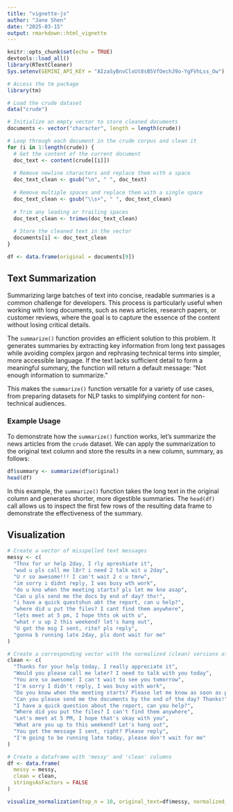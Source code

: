 ```yaml
---
title: "vignette-js"
author: "Jane Shen"
date: "2025-03-15"
output: rmarkdown::html_vignette
---
```


```r
knitr::opts_chunk$set(echo = TRUE)
devtools::load_all()
library(RTextCleaner)
Sys.setenv(GEMINI_API_KEY = "AIzaSyBnvClxUt8sB5VfOechJ9o-YgFVhLss_Ow")
```

```r
# Access the tm package
library(tm)

# Load the crude dataset
data("crude")

# Initialize an empty vector to store cleaned documents
documents <- vector("character", length = length(crude))

# Loop through each document in the crude corpus and clean it
for (i in 1:length(crude)) {
  # Get the content of the current document
  doc_text <- content(crude[[i]])
  
  # Remove newline characters and replace them with a space
  doc_text_clean <- gsub("\n", " ", doc_text)
  
  # Remove multiple spaces and replace them with a single space
  doc_text_clean <- gsub("\\s+", " ", doc_text_clean)
  
  # Trim any leading or trailing spaces
  doc_text_clean <- trimws(doc_text_clean)
  
  # Store the cleaned text in the vector
  documents[i] <- doc_text_clean
}

df <- data.frame(original = documents[9])
```

## Text Summarization

Summarizing large batches of text into concise, readable summaries is a common challenge for developers. This process is particularly useful when working with long documents, such as news articles, research papers, or customer reviews, where the goal is to capture the essence of the content without losing critical details.

The `summarize()` function provides an efficient solution to this problem. It generates summaries by extracting key information from long text passages while avoiding complex jargon and rephrasing technical terms into simpler, more accessible language. If the text lacks sufficient detail to form a meaningful summary, the function will return a default message: "Not enough information to summarize."

This makes the `summarize()` function versatile for a variety of use cases, from preparing datasets for NLP tasks to simplifying content for non-technical audiences.

### Example Usage

To demonstrate how the `summarize()` function works, let’s summarize the news articles from the `crude` dataset. We can apply the summarization to the original text column and store the results in a new column, summary, as follows:

```r
df$summary <- summarize(df$original)
head(df)
```

In this example, the `summarize()` function takes the long text in the original column and generates shorter, more digestible summaries. The `head(df)` call allows us to inspect the first few rows of the resulting data frame to demonstrate the effectiveness of the summary.

## Visualization

```r
# Create a vector of misspelled text messages
messy <- c(
  "Thnx for ur help 2day, I rly apreshiate it",
  "wud u pls call me l8r? i need 2 talk wit u 2day",
  "U r so awesome!!! I can't wait 2 c u tmrw",
  "im sorry i didnt reply, I was busy wth work",
  "do u kno when the meeting starts? pls let me kno asap",
  "Can u pls send me the docs by end of day? thx!",
  "i have a quick questshun abt the report, can u help?",
  "where did u put the files? I cant find them anywhere",
  "lets meet at 5 pm, I hope thts ok with u",
  "what r u up 2 this weekend? let's hang out",
  "U got the msg I sent, rite? pls reply",
  "gonna b running late 2day, pls dont wait for me"
)

# Create a corresponding vector with the normalized (clean) versions of the text
clean <- c(
  "Thanks for your help today, I really appreciate it",
  "Would you please call me later? I need to talk with you today",
  "You are so awesome! I can't wait to see you tomorrow",
  "I'm sorry I didn't reply, I was busy with work",
  "Do you know when the meeting starts? Please let me know as soon as possible",
  "Can you please send me the documents by the end of the day? Thanks!",
  "I have a quick question about the report, can you help?",
  "Where did you put the files? I can't find them anywhere",
  "Let's meet at 5 PM, I hope that's okay with you",
  "What are you up to this weekend? Let's hang out",
  "You got the message I sent, right? Please reply",
  "I'm going to be running late today, please don't wait for me"
)

# Create a dataframe with 'messy' and 'clean' columns
df <- data.frame(
  messy = messy,
  clean = clean,
  stringsAsFactors = FALSE
)
```

```r
visualize_normalization(top_n = 10, original_text=df$messy, normalized_text=df$clean)
```
